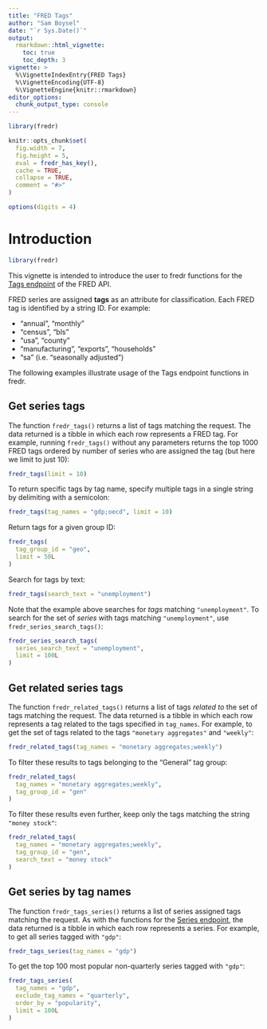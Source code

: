 ```yaml
---
title: "FRED Tags"
author: "Sam Boysel"
date: "`r Sys.Date()`"
output: 
  rmarkdown::html_vignette:
    toc: true
    toc_depth: 3
vignette: >
  %\VignetteIndexEntry{FRED Tags}
  %\VignetteEncoding{UTF-8}
  %\VignetteEngine{knitr::rmarkdown}
editor_options: 
  chunk_output_type: console
---
```


```r
library(fredr)

knitr::opts_chunk$set(
  fig.width = 7,
  fig.height = 5,
  eval = fredr_has_key(),
  cache = TRUE,
  collapse = TRUE,
  comment = "#>"
)

options(digits = 4)
```

# Introduction

```r
library(fredr)
```

This vignette is intended to introduce the user to fredr functions for the [Tags endpoint](https://research.stlouisfed.org/docs/api/fred/#Tags) of the FRED API.

FRED series are assigned **tags** as an attribute for classification. Each FRED tag is identified by a string ID. For example:

-   "annual", "monthly"
-   "census", "bls"
-   "usa", "county"
-   "manufacturing", "exports", "households"
-   "sa" (i.e. "seasonally adjusted")

The following examples illustrate usage of the Tags endpoint functions in fredr.

## Get series tags

The function `fredr_tags()` returns a list of tags matching the request. The data returned is a tibble in which each row represents a FRED tag. For example, running `fredr_tags()` without any parameters returns the top 1000 FRED tags ordered by number of series who are assigned the tag (but here we limit to just 10):

```r
fredr_tags(limit = 10)
```

To return specific tags by tag name, specify multiple tags in a single string by delimiting with a semicolon:

```r
fredr_tags(tag_names = "gdp;oecd", limit = 10)
```

Return tags for a given group ID:

```r
fredr_tags(
  tag_group_id = "geo",
  limit = 50L
)
```

Search for tags by text:

```r
fredr_tags(search_text = "unemployment")
```

Note that the example above searches for *tags* matching `"unemployment"`. To search for the set of *series* with tags matching `"unemployment"`, use `fredr_series_search_tags()`:

```r
fredr_series_search_tags(
  series_search_text = "unemployment",
  limit = 100L
)
```

## Get related series tags

The function `fredr_related_tags()` returns a list of tags *related to* the set of tags matching the request. The data returned is a tibble in which each row represents a tag related to the tags specified in `tag_names`. For example, to get the set of tags related to the tags `"monetary aggregates"` and `"weekly"`:

```r
fredr_related_tags(tag_names = "monetary aggregates;weekly")
```

To filter these results to tags belonging to the "General" tag group:

```r
fredr_related_tags(
  tag_names = "monetary aggregates;weekly",
  tag_group_id = "gen"
)
```

To filter these results even further, keep only the tags matching the string `"money stock"`:

```r
fredr_related_tags(
  tag_names = "monetary aggregates;weekly",
  tag_group_id = "gen",
  search_text = "money stock"
)
```

## Get series by tag names

The function `fredr_tags_series()` returns a list of series assigned tags matching the request. As with the functions for the [Series endpoint](http://sboysel.github.io/fredr/reference/index.html#Series), the data returned is a tibble in which each row represents a series. For example, to get all series tagged with `"gdp"`:

```r
fredr_tags_series(tag_names = "gdp")
```

To get the top 100 most popular non-quarterly series tagged with `"gdp"`:

```r
fredr_tags_series(
  tag_names = "gdp",
  exclude_tag_names = "quarterly",
  order_by = "popularity",
  limit = 100L
)
```
